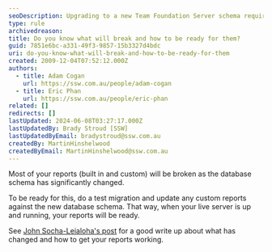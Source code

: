 ```yaml
---
seoDescription: Upgrading to a new Team Foundation Server schema requires careful planning and migration of custom reports.
type: rule
archivedreason:
title: Do you know what will break and how to be ready for them?
guid: 7851e6bc-a331-49f3-9857-15b3327d4bdc
uri: do-you-know-what-will-break-and-how-to-be-ready-for-them
created: 2009-12-04T07:52:12.000Z
authors:
  - title: Adam Cogan
    url: https://ssw.com.au/people/adam-cogan
  - title: Eric Phan
    url: https://ssw.com.au/people/eric-phan
related: []
redirects: []
lastUpdated: 2024-06-08T03:27:17.000Z
lastUpdatedBy: Brady Stroud [SSW]
lastUpdatedByEmail: bradystroud@ssw.com.au
createdBy: MartinHinshelwood
createdByEmail: MartinHinshelwood@ssw.com.au
---
```


Most of your reports (built in and custom) will be broken as the database schema has significantly changed.

To be ready for this, do a test migration and update any custom reports against the new database schema. That way, when your live server is up and running, your reports will be ready.

See [John Socha-Leialoha's post](http://www.socha.com/blogs/john/2009/10/upgrading-team-foundation-server-2008.html) for a good write up about what has changed and how to get your reports working.
